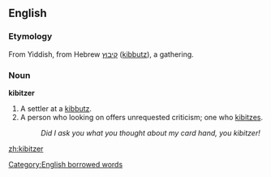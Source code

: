 ==English==

===Etymology===
From Yiddish, from Hebrew [[קיבוץ]] ([[kibbutz]]), a gathering.

===Noun===
'''kibitzer'''

# A settler at a [[kibbutz]].
# A person who looking on offers unrequested criticism; one who [[kibitz]]es.
#:''Did I ask you what you thought about my card hand, you kibitzer!''

[[Category:English borrowed words]]

[[zh:kibitzer]]